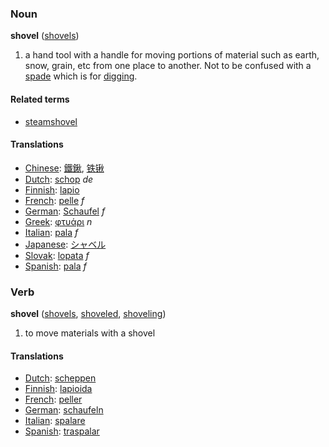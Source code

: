 ===Noun===
'''shovel''' ([[shovels]])

# a hand tool with a handle for moving portions of material such as earth, snow, grain, etc from one place to another.  Not to be confused with a [[spade]] which is for [[digging]].

====Related terms====
*[[steamshovel]]

====Translations====
*[[Chinese]]: [[鐵鍬]], [[铁锹]]
*[[Dutch]]: [[schop]] ''de''
*[[Finnish]]: [[lapio]]
*[[French]]: [[pelle]] ''f''
*[[German]]: [[Schaufel]] ''f''
*[[Greek]]: [[φτυάρι]] ''n''
*[[Italian]]: [[pala]] ''f''
*[[Japanese]]: [[シャベル]]
*[[Slovak]]: [[lopata]] ''f''
*[[Spanish]]: [[pala]] ''f''

===Verb===
'''shovel''' ([[shovels]], [[shoveled]], [[shoveling]])

# to move materials with a shovel

====Translations====
*[[Dutch]]: [[scheppen]]<!-- needs checking -->
*[[Finnish]]: [[lapioida]]
*[[French]]: [[peller]]
*[[German]]: [[schaufeln]]
*[[Italian]]: [[spalare]]
*[[Spanish]]: [[traspalar]]